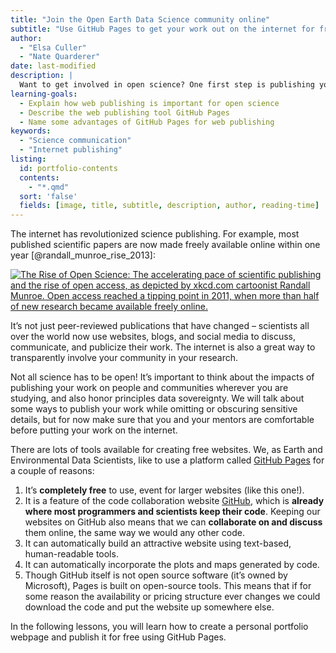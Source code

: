 ```yaml
---
title: "Join the Open Earth Data Science community online"
subtitle: "Use GitHub Pages to get your work out on the internet for free"
author:
  - "Elsa Culler"
  - "Nate Quarderer"
date: last-modified
description: |
  Want to get involved in open science? One first step is publishing your work on the internet.
learning-goals:
  - Explain how web publishing is important for open science
  - Describe the web publishing tool GitHub Pages
  - Name some advantages of GitHub Pages for web publishing
keywords:
  - "Science communication"
  - "Internet publishing"
listing:
  id: portfolio-contents
  contents: 
    - "*.qmd"
  sort: 'false'
  fields: [image, title, subtitle, description, author, reading-time]
---
```


The internet has revolutionized science publishing. For example, most published scientific papers are now made freely available online within one year [@randall_munroe_rise_2013]:

[![The Rise of Open Science: The accelerating pace of scientific publishing and the rise of open access, as depicted by xkcd.com cartoonist Randall Munroe. Open access reached a tipping point in 2011, when more than half of new research became available freely online.](https://www.explainxkcd.com/wiki/images/4/48/the_rise_of_open_access.jpg)](https://www.science.org/doi/epdf/10.1126/science.342.6154.58)

It's not just peer-reviewed publications that have changed -- scientists all over the world now use websites, blogs, and social media to discuss, communicate, and publicize their work. The internet is also a great way to transparently involve your community in your research.

::: {.callout-important}
Not all science has to be open! It's important to think about the impacts of publishing your work on people and communities wherever you are studying, and also honor principles data sovereignty. We will talk about some ways to publish your work while omitting or obscuring sensitive details, but for now make sure that you and your mentors are comfortable before putting your work on the internet.
:::

There are lots of tools available for creating free websites. We, as Earth and Environmental Data Scientists, like to use a platform called [GitHub Pages](https://pages.github.com/) for a couple of reasons:

  1. It's **completely free** to use, event for larger websites (like this one!).
  2. It is a feature of the code collaboration website [GitHub](https://github.com/), which is **already where most programmers and scientists keep their code**. Keeping our websites on GitHub also means that we can **collaborate on and discuss** them online, the same way we would any other code.
  3. It can automatically build an attractive website using text-based, human-readable tools.
  4. It can automatically incorporate the plots and maps generated by code.
  5. Though GitHub itself is not open source software (it's owned by Microsoft), Pages is built on open-source tools. This means that if for some reason the availability or pricing structure ever changes we could download the code and put the website up somewhere else.

In the following lessons, you will learn how to create a personal portfolio webpage and publish it for free using GitHub Pages. 

::: {#portfolio-contents}
:::